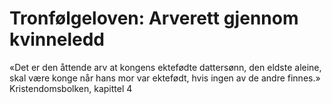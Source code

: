 # Tronfølgeloven: Arverett gjennom kvinneledd

«Det er den åttende arv at kongens ektefødte dattersønn, den eldste aleine, skal være konge når hans mor var ektefødt, hvis ingen av de andre finnes.»
Kristendomsbolken, kapittel 4